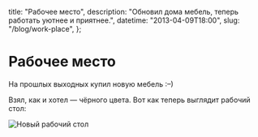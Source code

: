   title: "Рабочее место",
  description: "Обновил дома мебель, теперь работать уютнее и приятнее.",
  datetime: "2013-04-09T18:00",
  slug: "/blog/work-place",
};

# Рабочее место

На прошлых выходных купил новую мебель <nobr>:–)</nobr>

Взял, как и хотел — чёрного цвета. Вот как теперь выглядит рабочий стол:

![Новый рабочий стол](/img/notes/workplace.jpg)
